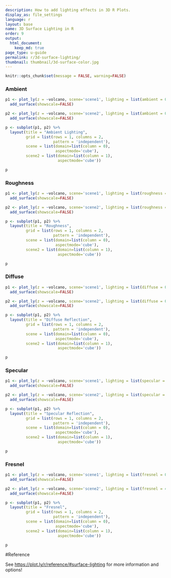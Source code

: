 ```yaml
---
description: How to add lighting effects in 3D R Plots.
display_as: file_settings
language: r
layout: base
name: 3D Surface Lighting in R
order: 9
output:
  html_document:
    keep_md: true
page_type: u-guide
permalink: r/3d-surface-lighting/
thumbnail: thumbnail/3d-surface-color.jpg
---
```


```r
knitr::opts_chunk$set(message = FALSE, warning=FALSE)
```
### Ambient

```r
p1 <- plot_ly(z = ~volcano, scene='scene1', lighting = list(ambient = 0.2)) %>%
  add_surface(showscale=FALSE)

p2 <- plot_ly(z = ~volcano, scene='scene2', lighting = list(ambient = 0.9)) %>%
  add_surface(showscale=FALSE)

p <- subplot(p1, p2) %>%
  layout(title = "Ambient Lighting",
         grid = list(rows = 1, columns = 2,
                     pattern = 'independent'),
         scene = list(domain=list(column = 0),
                      aspectmode='cube'),
         scene2 = list(domain=list(column = 1),
                       aspectmode='cube'))

p
```

### Roughness

```r
p1 <- plot_ly(z = ~volcano, scene='scene1', lighting = list(roughness = 0.1)) %>%
  add_surface(showscale=FALSE)

p2 <- plot_ly(z = ~volcano, scene='scene2', lighting = list(roughness = 0.9)) %>%
  add_surface(showscale=FALSE)

p <- subplot(p1, p2) %>%
  layout(title = "Roughness",
         grid = list(rows = 1, columns = 2,
                     pattern = 'independent'),
         scene = list(domain=list(column = 0),
                      aspectmode='cube'),
         scene2 = list(domain=list(column = 1),
                       aspectmode='cube'))

p
```

### Diffuse

```r
p1 <- plot_ly(z = ~volcano, scene='scene1', lighting = list(diffuse = 0.1)) %>%
  add_surface(showscale=FALSE)

p2 <- plot_ly(z = ~volcano, scene='scene2', lighting = list(diffuse = 0.9)) %>%
  add_surface(showscale=FALSE)

p <- subplot(p1, p2) %>%
  layout(title = "Diffuse Reflection",
         grid = list(rows = 1, columns = 2,
                     pattern = 'independent'),
         scene = list(domain=list(column = 0),
                      aspectmode='cube'),
         scene2 = list(domain=list(column = 1),
                       aspectmode='cube'))

p
```

### Specular

```r
p1 <- plot_ly(z = ~volcano, scene='scene1', lighting = list(specular = 0.1)) %>%
  add_surface(showscale=FALSE)

p2 <- plot_ly(z = ~volcano, scene='scene2', lighting = list(specular = 1.9)) %>%
  add_surface(showscale=FALSE)

p <- subplot(p1, p2) %>%
  layout(title = "Specular Reflection",
         grid = list(rows = 1, columns = 2,
                     pattern = 'independent'),
         scene = list(domain=list(column = 0),
                      aspectmode='cube'),
         scene2 = list(domain=list(column = 1),
                       aspectmode='cube'))

p
```

### Fresnel

```r
p1 <- plot_ly(z = ~volcano, scene='scene1', lighting = list(fresnel = 0.1)) %>%
  add_surface(showscale=FALSE)

p2 <- plot_ly(z = ~volcano, scene='scene2', lighting = list(fresnel = 4.5)) %>%
  add_surface(showscale=FALSE)

p <- subplot(p1, p2) %>%
  layout(title = "Fresnel",
         grid = list(rows = 1, columns = 2,
                     pattern = 'independent'),
         scene = list(domain=list(column = 0),
                      aspectmode='cube'),
         scene2 = list(domain=list(column = 1),
                       aspectmode='cube'))

p
```

#Reference

See [https://plot.ly/r/reference/#surface-lighting](https://plot.ly/r/reference/#surface-lighting) for more information and options!